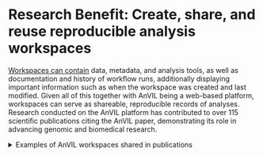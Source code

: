 # Research Benefit: Create, share, and reuse reproducible analysis workspaces

[Workspaces can contain](https://support.terra.bio/hc/en-us/articles/360024743371-Working-with-workspaces) data, metadata, and analysis tools, as well as documentation and history of workflow runs, additionally displaying important information such as when the workspace was created and last modified. Given all of this together with AnVIL being a web-based platform, workspaces can serve as shareable, reproducible records of analyses. Research conducted on the AnVIL platform has contributed to over 115 scientific publications citing the AnVIL paper, demonstrating its role in advancing genomic and biomedical research.

<details><summary>Examples of AnVIL workspaces shared in publications</summary>

AnVIL workspaces have previously been shared in publications to demonstrate reproducible science.

* [https://www.science.org/doi/10.1126/science.abl3533](https://www.science.org/doi/10.1126/science.abl3533)
* [https://www.science.org/doi/10.1126/science.abe3261](https://www.science.org/doi/10.1126/science.abe3261)
* [https://anvil.terra.bio/#workspaces/help-gatk/Reproducibility_Case_Study_Tetralogy_of_Fallot](https://anvil.terra.bio/#workspaces/help-gatk/Reproducibility_Case_Study_Tetralogy_of_Fallot)

</details>

